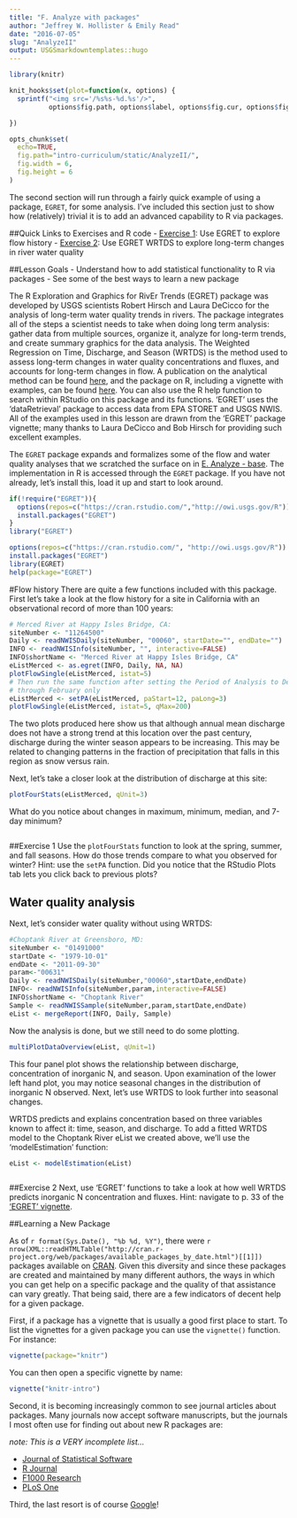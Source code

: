 ```yaml
---
title: "F. Analyze with packages"
author: "Jeffrey W. Hollister & Emily Read"
date: "2016-07-05"
slug: "AnalyzeII"
output: USGSmarkdowntemplates::hugo
---
```


```r
library(knitr)

knit_hooks$set(plot=function(x, options) {
  sprintf("<img src='/%s%s-%d.%s'/>", 
          options$fig.path, options$label, options$fig.cur, options$fig.ext)

})

opts_chunk$set(
  echo=TRUE,
  fig.path="intro-curriculum/static/AnalyzeII/",
  fig.width = 6,
  fig.height = 6
)
```


The second section will run through a fairly quick example of using a package, `EGRET`, for some analysis. I've included this section just to show how (relatively) trivial it is to add an advanced capability to R via packages.

##Quick Links to Exercises and R code
- [Exercise 1](#exercise-1): Use EGRET to explore flow history
- [Exercise 2](#exercise-2): Use EGRET WRTDS to explore long-term changes in river water quality

##Lesson Goals
- Understand how to add statistical functionality to R via packages
- See some of the best ways to learn a new package

The R Exploration and Graphics for RivEr Trends (EGRET) package was developed by USGS scientists Robert Hirsch and Laura DeCicco for the analysis of long-term water quality trends in rivers. The package integrates all of the steps a scientist needs to take when doing long term analysis: gather data from multiple sources, organize it, analyze for long-term trends, and create summary graphics for the data analysis. The Weighted Regression on Time, Discharge, and Season (WRTDS) is the method used to assess long-term changes in water quality concentrations and fluxes, and accounts for long-term changes in flow. A publication on the analytical method can be found [here](http://pubs.usgs.gov/tm/04/a10/pdf/tm4A10.pdf), and the package on R, including a vignette with examples, can be found [here](http://cran.r-project.org/web/packages/EGRET/index.html). You can also use the R help function to search within RStudio on this package and its functions. 'EGRET' uses the 'dataRetrieval' package to access data from EPA STORET and USGS NWIS. All of the examples used in this lesson are drawn from the 'EGRET' package vignette; many thanks to Laura DeCicco and Bob Hirsch for providing such excellent examples. 

The `EGRET` package expands and formalizes some of the flow and water quality analyses that we scratched the surface on in [E. Analyze - base](E_Analyze.html). The implementation in R is accessed through the `EGRET` package.  If you have not already, let's install this, load it up and start to look around.

```r
if(!require("EGRET")){
  options(repos=c("https://cran.rstudio.com/","http://owi.usgs.gov/R"))
  install.packages("EGRET")
}
library("EGRET")
```

```r
options(repos=c("https://cran.rstudio.com/", "http://owi.usgs.gov/R"))
install.packages("EGRET")
library(EGRET)
help(package="EGRET")
```

#Flow history
There are quite a few functions included with this package. First let's take a look at the flow history for a site in California with an observational record of more than 100 years:

```r
# Merced River at Happy Isles Bridge, CA:
siteNumber <- "11264500"
Daily <- readNWISDaily(siteNumber, "00060", startDate="", endDate="")
INFO <- readNWISInfo(siteNumber, "", interactive=FALSE)
INFO$shortName <- "Merced River at Happy Isles Bridge, CA"
eListMerced <- as.egret(INFO, Daily, NA, NA)
plotFlowSingle(eListMerced, istat=5)
# Then run the same function after setting the Period of Analysis to December
# through February only
eListMerced <- setPA(eListMerced, paStart=12, paLong=3)
plotFlowSingle(eListMerced, istat=5, qMax=200)
```

The two plots produced here show us that although annual mean discharge does not have a strong trend at this location over the past century, discharge during the winter season appears to be increasing. This may be related to changing patterns in the fraction of precipitation that falls in this region as snow versus rain. 

Next, let's take a closer look at the distribution of discharge at this site: 

```r
plotFourStats(eListMerced, qUnit=3)
```

What do you notice about changes in maximum, minimum, median, and 7-day minimum?

```r
```
##Exercise 1
Use the `plotFourStats` function to look at the spring, summer, and fall seasons. How do those trends compare to what you observed for winter? Hint: use the `setPA` function. Did you notice that the RStudio Plots tab lets you click back to previous plots?


## Water quality analysis

Next, let's consider water quality without using WRTDS:

```r
#Choptank River at Greensboro, MD:
siteNumber <- "01491000"
startDate <- "1979-10-01"
endDate <- "2011-09-30"
param<-"00631"
Daily <- readNWISDaily(siteNumber,"00060",startDate,endDate)
INFO<- readNWISInfo(siteNumber,param,interactive=FALSE)
INFO$shortName <- "Choptank River"
Sample <- readNWISSample(siteNumber,param,startDate,endDate)
eList <- mergeReport(INFO, Daily, Sample)
```

Now the analysis is done, but we still need to do some plotting. 

```r
multiPlotDataOverview(eList, qUnit=1)
```

This four panel plot shows the relationship between discharge, concentration of inorganic N, and season. Upon examination of the lower left hand plot, you may notice seasonal changes in the distribution of inorganic N observed. Next, let's use WRTDS to look further into seasonal changes. 

WRTDS predicts and explains concentration based on three variables known to affect it: time, season, and discharge. To add a fitted WRTDS model to the Choptank River eList we created above, we'll use the 'modelEstimation' function:

```r
eList <- modelEstimation(eList)
```

```r
```
##Exercise 2
Next, use 'EGRET' functions to take a look at how well WRTDS predicts inorganic N concentration and fluxes. Hint: navigate to p. 33 of the ['EGRET' vignette](http://cran.r-project.org/web/packages/EGRET/vignettes/EGRET.pdf).



##Learning a New Package

As of `r format(Sys.Date(), "%b %d, %Y")`, there were `r nrow(XML::readHTMLTable("http://cran.r-project.org/web/packages/available_packages_by_date.html")[[1]])` packages available on [CRAN](http://cran.r-project.org/web/packages/).  Given this diversity and since these packages are created and maintained by many different authors, the ways in which you can get help on a specific package and the quality of that assistance can vary greatly.  That being said, there are a few indicators of decent help for a given package.

First, if a package has a vignette that is usually a good first place to start.  To list the vignettes for a given package you can use the `vignette()` function.  For instance:

```r
vignette(package="knitr")
```
You can then open a specific vignette by name:
```r
vignette("knitr-intro")
```

Second, it is becoming increasingly common to see journal articles about packages.  Many journals now accept software manuscripts, but the journals I most often use for finding out about new R packages are:

*note: This is a VERY incomplete list...*

- [Journal of Statistical Software](http://www.jstatsoft.org/)
- [R Journal](http://journal.r-project.org/)
- [F1000 Research](http://f1000research.com/search?q=R%20Package&sortingBy=&sortingOrder=&indexed=&articleTypes=SOFTWARE_TOOLS)
- [PLoS One](http://www.plosone.org/search/simple?from=globalSimpleSearch&filterJournals=PLoSONE&query=R+Package&x=0&y=0)

Third, the last resort is of course [Google](http://www.google.com)!  
